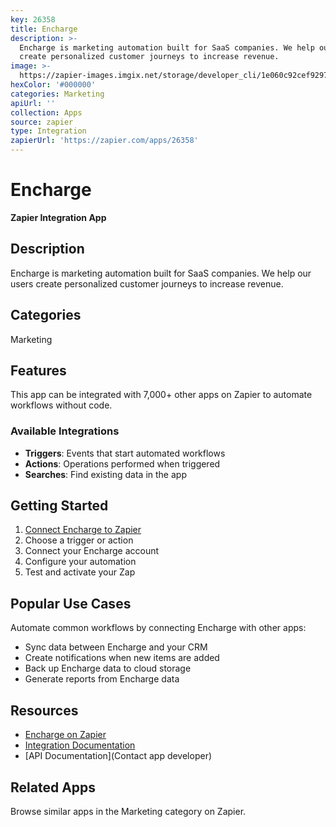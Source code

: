 ```yaml
---
key: 26358
title: Encharge
description: >-
  Encharge is marketing automation built for SaaS companies. We help our users
  create personalized customer journeys to increase revenue.
image: >-
  https://zapier-images.imgix.net/storage/developer_cli/1e060c92cef9297b610bb6eeaafd9ef1.png?auto=format%2Ccompress&ixlib=python-3.0.0&q=50
hexColor: '#000000'
categories: Marketing
apiUrl: ''
collection: Apps
source: zapier
type: Integration
zapierUrl: 'https://zapier.com/apps/26358'
---
```

# Encharge

**Zapier Integration App**

## Description

Encharge is marketing automation built for SaaS companies. We help our users create personalized customer journeys to increase revenue.

## Categories

Marketing

## Features

This app can be integrated with 7,000+ other apps on Zapier to automate workflows without code.

### Available Integrations

- **Triggers**: Events that start automated workflows
- **Actions**: Operations performed when triggered
- **Searches**: Find existing data in the app

## Getting Started

1. [Connect Encharge to Zapier](https://zapier.com/apps/26358)
2. Choose a trigger or action
3. Connect your Encharge account
4. Configure your automation
5. Test and activate your Zap

## Popular Use Cases

Automate common workflows by connecting Encharge with other apps:

- Sync data between Encharge and your CRM
- Create notifications when new items are added
- Back up Encharge data to cloud storage
- Generate reports from Encharge data

## Resources

- [Encharge on Zapier](https://zapier.com/apps/26358)
- [Integration Documentation](https://zapier.com/apps/26358/integrations)
- [API Documentation](Contact app developer)

## Related Apps

Browse similar apps in the Marketing category on Zapier.
